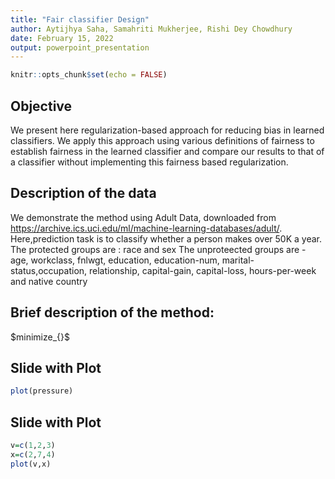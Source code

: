 ```yaml
---
title: "Fair classifier Design"
author: Aytijhya Saha, Samahriti Mukherjee, Rishi Dey Chowdhury
date: February 15, 2022
output: powerpoint_presentation
---
```



```r
knitr::opts_chunk$set(echo = FALSE)
```

## Objective

We present here regularization-based approach for reducing bias in
learned classifiers. We apply this approach using various definitions of fairness to establish fairness in the learned classifier and compare our results to that of a classifier without implementing this fairness based regularization.

## Description of the data

We demonstrate the method using Adult Data, downloaded from <https://archive.ics.uci.edu/ml/machine-learning-databases/adult/>. Here,prediction task is to classify whether a person makes over 50K a year. The protected groups are :
race and sex 
The unproteected groups are -
age, workclass, fnlwgt, education, education-num, marital-status,occupation, relationship, capital-gain, capital-loss, hours-per-week and native country

## Brief description of the method:
$minimize_{\theta}\enspace [-ll(\theta;S) + \sum_{i=1}^{N} c_i.D_i + ||\theta||_2] $



## Slide with Plot

```r
plot(pressure)
```

## Slide with Plot

```r
v=c(1,2,3)
x=c(2,7,4)
plot(v,x)
```